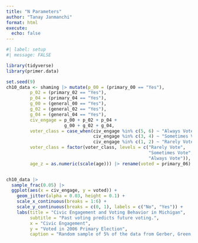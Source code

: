 ```yaml
---
title: "N Parameters"
author: "Tanay Janmanchi"
format: html
execute: 
  echo: false
---
```


```r
#| label: setup
#| message: FALSE

library(tidyverse)
library(primer.data)

```

```r
set.seed(9)
ch10_data <- shaming |> mutate(p_00 = (primary_00 == "Yes"),
         p_02 = (primary_02 == "Yes"),
         p_04 = (primary_04 == "Yes"),
         g_00 = (general_00 == "Yes"),
         g_02 = (general_02 == "Yes"),
         g_04 = (general_04 == "Yes"),
         civ_engage = p_00 + p_02 + p_04 + 
                      g_00 + g_02 + g_04,
         voter_class = case_when(civ_engage %in% c(5, 6) ~ "Always Vote",
                                 civ_engage %in% c(3, 4) ~ "Sometimes Vote",
                                 civ_engage %in% c(1, 2) ~ "Rarely Vote"),
         voter_class = factor(voter_class, levels = c("Rarely Vote", 
                                                      "Sometimes Vote", 
                                                      "Always Vote")),
         age_z = as.numeric(scale(age))) |> rename(voted = primary_06) |> select(voted, treatment, sex, age_z, civ_engage, voter_class) |> drop_na() |> slice_sample(prop = 0.1)


ch10_data |>
  sample_frac(0.05) |> 
  ggplot(aes(x = civ_engage, y = voted)) +
    geom_jitter(alpha = 0.03, height = 0.1) +
    scale_x_continuous(breaks = 1:6) + 
    scale_y_continuous(breaks = c(0, 1), labels = c("No", "Yes")) +
    labs(title = "Civic Engagement and Voting Behavior in Michigan",
         subtitle = "Past voting predicts future voting.",
         x = "Civic Engagement",
         y = "Voted in 2006 Primary Election",
         caption = "Random sample of 5% of the data from Gerber, Green, and Larimer (2008)")


```

